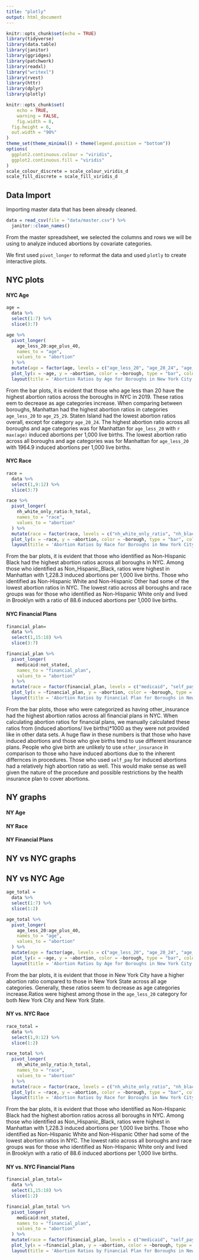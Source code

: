 ```yaml
---
title: "plotly"
output: html_document
---
```


```r
knitr::opts_chunk$set(echo = TRUE)
library(tidyverse)
library(data.table)
library(janitor)
library(ggridges)
library(patchwork)
library(readxl)
library("writexl")
library(rvest)
library(httr)
library(dplyr)
library(plotly)

knitr::opts_chunk$set(
	echo = TRUE,
	warning = FALSE,
	fig.width = 8, 
  fig.height = 6,
  out.width = "90%"
)
theme_set(theme_minimal() + theme(legend.position = "bottom"))
options(
  ggplot2.continuous.colour = "viridis",
  ggplot2.continuous.fill = "viridis"
)
scale_colour_discrete = scale_colour_viridis_d
scale_fill_discrete = scale_fill_viridis_d
```

## Data Import

Importing master data that has been already cleaned. 

```r
data = read_csv(file = "data/master.csv") %>%
  janitor::clean_names()
```

From the master spreadsheet, we selected the columns and rows we will be using to analyze induced abortions by covariate categories.

We first used `pivot_longer` to reformat the data and used `plotly` to create interactive plots. 

## NYC plots

#### NYC Age

```r
age = 
  data %>%
  select(1:7) %>%
  slice(3:7)

age %>%
  pivot_longer(
    age_less_20:age_plus_40,
    names_to = "age", 
    values_to = "abortion"
  ) %>%
  mutate(age = factor(age, levels = c("age_less_20", "age_20_24", "age_25_29", "age_30_34", "age_35_39", "age_plus_40"))) %>% 
  plot_ly(x = ~age, y = ~abortion, color = ~borough, type = "bar", colors = "viridis") %>%   
  layout(title = 'Abortion Ratios by Age for Boroughs in New York City', yaxis = list(title = 'Number of Induced Abortions per 1,000 Live Births'))
```

From the bar plots, it is evident that those who age less than 20 have the highest abortion ratios across the boroughs in NYC in 2019. These ratios eem to decrease as age categories increase. When comparing between boroughs, Manhattan had the highest abortion ratios in categories `age_less_20` to `age_25_29`. Staten Island had the lowest abortion ratios overall, except for category `age_20_24`. The highest abortion ratio across all boroughs and age categories was for Manhattan for `age_less_20` with `r max(age)` induced abortions per 1,000 live births. The lowest abortion ratio across all boroughs and age categories was for Manhattan for `age_less_20` with 1964.9 induced abortions per 1,000 live births. 

#### NYC Race

```r
race = 
  data %>%
  select(1,9:12) %>%
  slice(3:7)

race %>%
  pivot_longer(
    nh_white_only_ratio:h_total,
    names_to = "race", 
    values_to = "abortion"
  ) %>%
  mutate(race = factor(race, levels = c("nh_white_only_ratio", "nh_black_only_ratio", "nh_other_ratio", "h_total"))) %>% 
  plot_ly(x = ~race, y = ~abortion, color = ~borough, type = "bar", colors = "viridis") %>%   
  layout(title = 'Abortion Ratios by Race for Boroughs in New York City', yaxis = list(title = 'Number of Induced Abortions per 1,000 Live Births'))
```

From the bar plots, it is evident that those who identified as Non-Hispanic Black had the highest abortion ratios across all boroughs in NYC. Among those who identified as Non_Hispanic_Black, ratios were highest in Manhattan with 1,228.3 induced abortions per 1,000 live births. Those who identified as Non-Hispanic White and Non-Hispanic Other had some of the lowest abortion ratios in NYC. The lowest ratio across all boroughs and race groups was for those who identified as Non-Hispanic White only and lived in Brooklyn with a ratio of 88.6 induced abortions per 1,000 live births. 

#### NYC Financial Plans

```r
financial_plan= 
  data %>%
  select(1,15:18) %>%
  slice(3:7)

financial_plan %>%  
  pivot_longer(
    medicaid:not_stated,
    names_to = "financial_plan", 
    values_to = "abortion"
  ) %>%
  mutate(race = factor(financial_plan, levels = c("medicaid", "self_pay", "other_insurance", "not_stated"))) %>% 
  plot_ly(x = ~financial_plan, y = ~abortion, color = ~borough, type = "bar", colors = "viridis") %>%   
  layout(title = 'Abortion Ratios by Financial Plan for Boroughs in New York City', yaxis = list(title = 'Number of Induced Abortions per 1,000 Live Births'))
```

From the bar plots, those who were categorized as having other_insurance had the highest abortion ratios across all financial plans in NYC. When calculating abortion ratios for financial plans, we manually calculated these ratios from (induced abortions/ live births)*1000 as they were not provided like in other data sets. A huge flaw in these numbers is that those who have induced abortions and those who give births tend to use different insurance plans. People who give birth are unlikely to use `other_insurance` in comparison to those who have induced abortions due to the inherent differnces in procedures. Those who used `self_pay` for induced abortions had a relatively high abortion ratio as well. This would make sense as well given the nature of the procedure and possible restrictions by the health insurance plan to cover abortions. 

## NY graphs

#### NY Age

#### NY Race

#### NY Financial Plans

## NY vs NYC graphs

## NY vs NYC Age

```r
age_total = 
  data %>%
  select(1:7) %>%
  slice(1:2)

age_total %>%
  pivot_longer(
    age_less_20:age_plus_40,
    names_to = "age", 
    values_to = "abortion"
  ) %>%
  mutate(age = factor(age, levels = c("age_less_20", "age_20_24", "age_25_29", "age_30_34", "age_35_39", "age_plus_40"))) %>% 
  plot_ly(x = ~age, y = ~abortion, color = ~borough, type = "bar", colors = "viridis") %>%   
  layout(title = 'Abortion Ratios by Age for Boroughs in New York City', yaxis = list(title = 'Number of Induced Abortions per 1,000 Live Births'))
```

From the bar plots, it is evident that those in New York City have a higher abortion ratio compared to those in New York State across all age categories. Generally, these ratios seem to decrease as age categories increase.Ratios were highest among those in the `age_less_20` category for both New York City and New York State.

#### NY vs. NYC Race

```r
race_total = 
  data %>%
  select(1,9:12) %>%
  slice(1:2)

race_total %>%
  pivot_longer(
    nh_white_only_ratio:h_total,
    names_to = "race", 
    values_to = "abortion"
  ) %>%
  mutate(race = factor(race, levels = c("nh_white_only_ratio", "nh_black_only_ratio", "nh_other_ratio", "h_total"))) %>% 
  plot_ly(x = ~race, y = ~abortion, color = ~borough, type = "bar", colors = "viridis") %>%   
  layout(title = 'Abortion Ratios by Race for Boroughs in New York City', yaxis = list(title = 'Number of Induced Abortions per 1,000 Live Births'))
```

From the bar plots, it is evident that those who identified as Non-Hispanic Black had the highest abortion ratios across all boroughs in NYC. Among those who identified as Non_Hispanic_Black, ratios were highest in Manhattan with 1,228.3 induced abortions per 1,000 live births. Those who identified as Non-Hispanic White and Non-Hispanic Other had some of the lowest abortion ratios in NYC. The lowest ratio across all boroughs and race groups was for those who identified as Non-Hispanic White only and lived in Brooklyn with a ratio of 88.6 induced abortions per 1,000 live births. 

#### NY vs. NYC Financial Plans

```r
financial_plan_total= 
  data %>%
  select(1,15:18) %>%
  slice(1:2)

financial_plan_total %>%  
  pivot_longer(
    medicaid:not_stated,
    names_to = "financial_plan", 
    values_to = "abortion"
  ) %>%
  mutate(race = factor(financial_plan, levels = c("medicaid", "self_pay", "other_insurance", "not_stated"))) %>% 
  plot_ly(x = ~financial_plan, y = ~abortion, color = ~borough, type = "bar", colors = "viridis") %>%   
  layout(title = 'Abortion Ratios by Financial Plan for Boroughs in New York City', yaxis = list(title = 'Number of Induced Abortions per 1,000 Live Births'))
```
